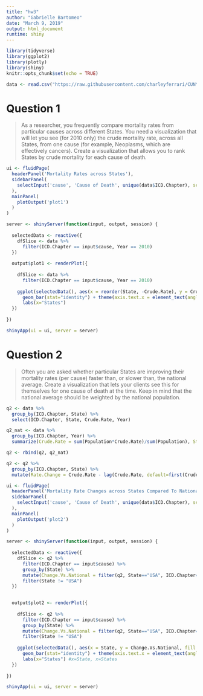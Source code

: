 ```yaml
---
title: "hw3"
author: "Gabrielle Bartomeo"
date: "March 9, 2019"
output: html_document
runtime: shiny
---
```


```r
library(tidyverse)
library(ggplot2)
library(plotly)
library(shiny)
knitr::opts_chunk$set(echo = TRUE)
```


```r
data <- read.csv("https://raw.githubusercontent.com/charleyferrari/CUNY_DATA_608/master/module3/data/cleaned-cdc-mortality-1999-2010-2.csv", header = T)
```


# Question 1

> As a researcher, you frequently compare mortality rates from particular causes across different States. You need a visualization that will let you see (for 2010 only) the crude mortality rate, across all States, from one cause (for example, Neoplasms, which are effectively cancers). Create a visualization that allows you to rank States by crude mortality for each cause of death.

```r
ui <- fluidPage(
  headerPanel('Mortality Rates across States'),
  sidebarPanel(
    selectInput('cause', 'Cause of Death', unique(data$ICD.Chapter), selected='Certain infectious and parasitic diseases')
  ),
  mainPanel(
    plotOutput('plot1')
  )
)

server <- shinyServer(function(input, output, session) {
  
  selectedData <- reactive({
    dfSlice <- data %>%
      filter(ICD.Chapter == input$cause, Year == 2010)
  })
  
  output$plot1 <- renderPlot({
    
    dfSlice <- data %>%
      filter(ICD.Chapter == input$cause, Year == 2010)
    
    ggplot(selectedData(), aes(x = reorder(State, -Crude.Rate), y = Crude.Rate, fill = State)) +
      geom_bar(stat="identity") + theme(axis.text.x = element_text(angle = 90, hjust = 1)) +
      labs(x="States")
  })
  
})

shinyApp(ui = ui, server = server)
```

# Question 2

> Often you are asked whether particular States are improving their mortality rates (per cause) faster than, or slower than, the national average. Create a visualization that lets your clients see this for themselves for one cause of death at the time. Keep in mind that the national average should be weighted by the national population.

```r
q2 <- data %>%
  group_by(ICD.Chapter, State) %>%
  select(ICD.Chapter, State, Crude.Rate, Year)

q2_nat <- data %>% 
  group_by(ICD.Chapter, Year) %>%
  summarize(Crude.Rate = sum(Population*Crude.Rate)/sum(Population), State="USA")

q2 <- rbind(q2, q2_nat)

q2 <- q2 %>% 
  group_by(ICD.Chapter, State) %>% 
  mutate(Rate.Change = Crude.Rate - lag(Crude.Rate, default=first(Crude.Rate)))

ui <- fluidPage(
  headerPanel('Mortality Rate Changes across States Compared To National Rates'),
  sidebarPanel(
    selectInput('cause', 'Cause of Death', unique(data$ICD.Chapter), selected='Certain infectious and parasitic diseases')
  ),
  mainPanel(
    plotOutput('plot2')
  )
)

server <- shinyServer(function(input, output, session) {
  
  selectedData <- reactive({
    dfSlice <- q2 %>%
      filter(ICD.Chapter == input$cause) %>%
      group_by(State) %>%
      mutate(Change.Vs.National = filter(q2, State=="USA", ICD.Chapter==input$cause)$Rate.Change - Rate.Change) %>%
      filter(State != "USA")
  })
  

  output$plot2 <- renderPlot({
    
    dfSlice <- q2 %>%
      filter(ICD.Chapter == input$cause) %>%
      group_by(State) %>%
      mutate(Change.Vs.National = filter(q2, State=="USA", ICD.Chapter==input$cause)$Rate.Change - Rate.Change) %>%
      filter(State != "USA")
    
    ggplot(selectedData(), aes(x = State, y = Change.Vs.National, fill = Year)) +
      geom_bar(stat="identity") + theme(axis.text.x = element_text(angle = 90, hjust = 1)) +
      labs(x="States") #x=State, x=States
  })
  
})

shinyApp(ui = ui, server = server)
```

